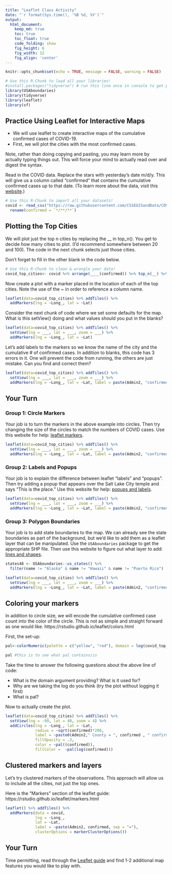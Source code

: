 ```yaml
---
title: "Leaflet Class Activity"
date: "`r format(Sys.time(), '%B %d, %Y')`"
output:
  html_document:  
    keep_md: true
    toc: true
    toc_float: true
    code_folding: show
    fig_height: 6
    fig_width: 12
    fig_align: 'center'
---
```


```r
knitr::opts_chunk$set(echo = TRUE, message = FALSE, warning = FALSE)
```

```r
# Use this R-Chunk to load all your libraries!
#install.packages("tidyverse") # run this line once in console to get package
library(USAboundaries)
library(tidyverse)
library(leaflet)
library(sf)
```

## Practice Using Leaflet for Interactive Maps 

- We will use leaflet to create interactive maps of the cumulative confirmed cases of COVID-19.
- First, we will plot the cities with the most confirmed cases.

Note, rather than doing copying and pasting, you may learn more by actually typing things out. This will force your mind to actually read over and digest the syntax.

Read in the COVID data. Replace the stars with yesterday's date m/d/y. This will give us a column called "confirmed" that contains the cumulative confirmed cases up to that date. (To learn more about the data, visit this [website](https://github.com/CSSEGISandData/COVID-19).)

```r
# Use this R-Chunk to import all your datasets!
covid <- read_csv("https://raw.githubusercontent.com/CSSEGISandData/COVID-19/master/csse_covid_19_data/csse_covid_19_time_series/time_series_covid19_confirmed_US.csv") %>% 
  rename(confirmed = `*/**/**`)
```

## Plotting the Top Cities

We will plot just the top n cities by replacing the __ in top_n(). You get to decide how many cities to plot. (I'd recommend somewhere between 20 and 100). The code in the next chunk selects just those cities.

Don't forget to fill in the other blank in the code below.

```r
# Use this R-Chunk to clean & wrangle your data!
covid_top_cities<- covid %>% arrange(____(confirmed)) %>% top_n(__) %>% select(confirmed, everything())
```


Now create a plot with a marker placed in the location of each of the top cities.
Note the use of the ~ in order to reference a column name.

```r
leaflet(data=covid_top_cities) %>% addTiles() %>% 
  addMarkers(lng = ~Long_, lat = ~Lat)
```

Consider the next chunk of code where we set some defaults for the map. What is this setView() doing and what values should you put in the blanks?

```r
leaflet(data=covid_top_cities) %>% addTiles() %>% 
  setView(lng = ___, lat = ___, zoom = ___) %>% 
  addMarkers(lng = ~Long_, lat = ~Lat)
```

Let's add labels to the markers so we know the name of the city and the cumulative # of confirmed cases. In addition to blanks, this code has 3 errors in it. One will prevent the code from running, the others are just mistake. Can you find and correct them?

```r
leaflet(data=covid_top_cities) %>% addTiles() %>% 
  setView(lng = ___, lat = ___, zoom = ___) %>%  
  addMarkers(lng = ~Long_, lat = ~Lat, label = paste(Admin2, "confirmed" , "="))
```

## Your Turn

### Group 1: Circle Markers

Your job is to turn the markers in the above example into circles. Then try changing the size of the circles to match the numbers of COVID cases. Use this website for help: [leaflet markers](https://rstudio.github.io/leaflet/markers.html).

```r
leaflet(data=covid_top_cities) %>% addTiles() %>% 
  setView(lng = ___, lat = ___, zoom = ___) %>%  
  addMarkers(lng = ~Long_, lat = ~Lat, label = paste(Admin2, "confirmed" , "="))
```

### Group 2: Labels and Popups

Your job is to explain the difference between leaflet "labels" and "popups". Then try adding a popup that appears over the Salt Lake City temple and says "This is the place." Use this website for help: [popups and labels](https://rstudio.github.io/leaflet/popups.html).

```r
leaflet(data=covid_top_cities) %>% addTiles() %>% 
  setView(lng = ___, lat = ___, zoom = ___) %>%  
  addMarkers(lng = ~Long_, lat = ~Lat, label = paste(Admin2, "confirmed" , "="))
```

### Group 3: Polygon Boundaries

Your job is to add state boundaries to the map. We can already see the state boundaries as part of the background, but we'd like to add them as a leaflet layer that can be manipulated. Use the `USAboundaries` package to get the appropriate SHP file. Then use this website to figure out what layer to add: [lines and shapes](https://rstudio.github.io/leaflet/shapes.html).

```r
states48 <- USAboundaries::us_states() %>%  
  filter(name != "Alaska" & name != "Hawaii" & name != "Puerto Rico")

leaflet(data=covid_top_cities) %>% addTiles() %>% 
  setView(lng = ___, lat = ___, zoom = ___) %>%  
  addMarkers(lng = ~Long_, lat = ~Lat, label = paste(Admin2, "confirmed" , "="))
```


## Coloring your markers

In addition to circle size, we will encode the cumulative confirmed case count into the color of the circle. This is not as simple and straight forward as one would like. https://rstudio.github.io/leaflet/colors.html

First, the set-up:

```r
pal<-colorNumeric(palette = c("yellow", "red"), domain = log(covid_top_cities$confirmed))

pal #this is to see what pal contains/is
```

Take the time to answer the following questions about the above line of code:

- What is the domain argument providing? What is it used for?
- Why are we taking the log do you think (try the plot without logging it first)
- What is pal?

Now to actually create the plot.

```r
leaflet(data=covid_top_cities) %>% addTiles() %>% 
  setView(lng = -99, lat = 40, zoom = 4) %>% 
  addCircles(lng = ~Long_, lat = ~Lat, 
             radius = ~sqrt(confirmed)*200,
             label = ~paste0(Admin2," County = ", confirmed , " confirmed cases"), 
             fillOpacity = .3,
             color = ~pal((confirmed)),
             fillColor =  ~pal(log(confirmed)))
```

## Clustered markers and layers

Let's try clustered markers of the observations. This approach will allow us to include all the cities, not just the top ones.

Here is the "Markers" section of the leaflet guide: https://rstudio.github.io/leaflet/markers.html

```r
leaflet() %>% addTiles() %>% 
  addMarkers(data = covid,
             lng = ~Long_,
             lat = ~Lat,
             label = ~paste(Admin2, confirmed, sep = "="),
             clusterOptions = markerClusterOptions())
```

## Your Turn

Time permitting, read through the [Leaflet guide](https://rstudio.github.io/leaflet/) and find 1-2 additional map features you would like to play with.
